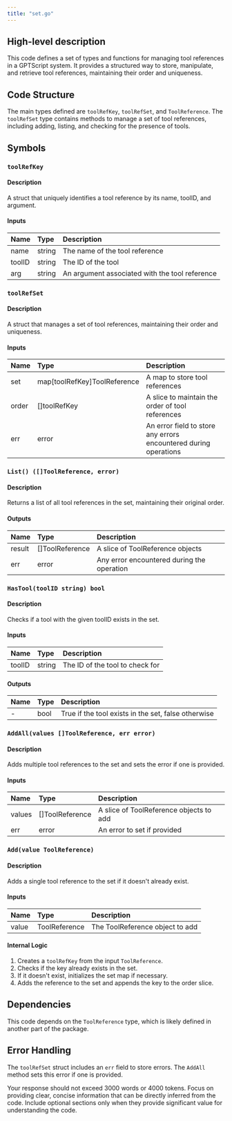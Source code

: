 ```yaml
---
title: "set.go"
---
```


## High-level description
This code defines a set of types and functions for managing tool references in a GPTScript system. It provides a structured way to store, manipulate, and retrieve tool references, maintaining their order and uniqueness.

## Code Structure
The main types defined are `toolRefKey`, `toolRefSet`, and `ToolReference`. The `toolRefSet` type contains methods to manage a set of tool references, including adding, listing, and checking for the presence of tools.

## Symbols

### `toolRefKey`
#### Description
A struct that uniquely identifies a tool reference by its name, toolID, and argument.

#### Inputs
| Name | Type | Description |
|:-----|:-----|:------------|
| name | string | The name of the tool reference |
| toolID | string | The ID of the tool |
| arg | string | An argument associated with the tool reference |

### `toolRefSet`
#### Description
A struct that manages a set of tool references, maintaining their order and uniqueness.

#### Inputs
| Name | Type | Description |
|:-----|:-----|:------------|
| set | map[toolRefKey]ToolReference | A map to store tool references |
| order | []toolRefKey | A slice to maintain the order of tool references |
| err | error | An error field to store any errors encountered during operations |

### `List() ([]ToolReference, error)`
#### Description
Returns a list of all tool references in the set, maintaining their original order.

#### Outputs
| Name | Type | Description |
|:-----|:-----|:------------|
| result | []ToolReference | A slice of ToolReference objects |
| err | error | Any error encountered during the operation |

### `HasTool(toolID string) bool`
#### Description
Checks if a tool with the given toolID exists in the set.

#### Inputs
| Name | Type | Description |
|:-----|:-----|:------------|
| toolID | string | The ID of the tool to check for |

#### Outputs
| Name | Type | Description |
|:-----|:-----|:------------|
| - | bool | True if the tool exists in the set, false otherwise |

### `AddAll(values []ToolReference, err error)`
#### Description
Adds multiple tool references to the set and sets the error if one is provided.

#### Inputs
| Name | Type | Description |
|:-----|:-----|:------------|
| values | []ToolReference | A slice of ToolReference objects to add |
| err | error | An error to set if provided |

### `Add(value ToolReference)`
#### Description
Adds a single tool reference to the set if it doesn't already exist.

#### Inputs
| Name | Type | Description |
|:-----|:-----|:------------|
| value | ToolReference | The ToolReference object to add |

#### Internal Logic
1. Creates a `toolRefKey` from the input `ToolReference`.
2. Checks if the key already exists in the set.
3. If it doesn't exist, initializes the set map if necessary.
4. Adds the reference to the set and appends the key to the order slice.

## Dependencies
This code depends on the `ToolReference` type, which is likely defined in another part of the package.

## Error Handling
The `toolRefSet` struct includes an `err` field to store errors. The `AddAll` method sets this error if one is provided.

Your response should not exceed 3000 words or 4000 tokens. Focus on providing clear, concise information that can be directly inferred from the code. Include optional sections only when they provide significant value for understanding the code.